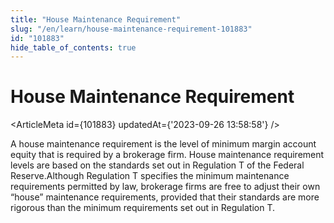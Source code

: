 ```yaml
---
title: "House Maintenance Requirement"
slug: "/en/learn/house-maintenance-requirement-101883"
id: "101883"
hide_table_of_contents: true
---
```



# House Maintenance Requirement

<ArticleMeta id={101883} updatedAt={'2023-09-26 13:58:58'} />
<div className='border-solid border-b border-t-0 my-4 border-[var(--ifm-color-gray-300)]' />

A house maintenance requirement is the level of minimum margin account equity that is required by a brokerage firm. House maintenance requirement levels are based on the standards set out in Regulation T of the Federal Reserve.Although Regulation T specifies the minimum maintenance requirements permitted by law, brokerage firms are free to adjust their own “house” maintenance requirements, provided that their standards are more rigorous than the minimum requirements set out in Regulation T.
